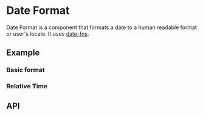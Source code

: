 
<Meta title="Docs/Components/Data/DateFormat" />

# Date Format
Date Format is a component that formats a date to a human readable format or user's
locale. It uses [date-fns](https://www.npmjs.com/package/date-fns).

## Example
### Basic format
<Canvas sourceState="shown" of={DateFormatStories.Simple} />

### Relative Time
<Canvas sourceState="shown" of={DateFormatStories.Relative} />

## API
<ArgTypes of={DateFormat} />
